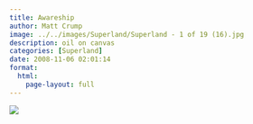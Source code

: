```yaml
---
title: Awareship
author: Matt Crump
image: ../../images/Superland/Superland - 1 of 19 (16).jpg
description: oil on canvas
categories: [Superland]
date: 2008-11-06 02:01:14
format:
  html:
    page-layout: full
---
```


![](../../images/Superland/Superland - 1 of 19 (16).jpg)

